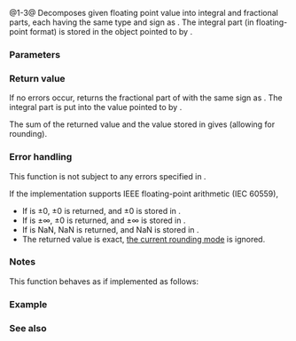 {{cpp/title|modf|modff|modfl}}
{{cpp/numeric/math/navbar}}
{{dcl begin}}
{{dcl header|cmath}}
{{dcl rev multi|num=1|dcl1=
float       modf ( float num, float* iptr );
double      modf ( double num, double* iptr );
long double modf ( long double num, long double* iptr );
|since2=c++23|dcl2=
constexpr /* floating-point-type */
            modf ( /* floating-point-type */ num,
                   /* floating-point-type */* iptr );
}}
{{dcl|num=2|since=c++11|notes={{mark constexpr since c++23}}|
float       modff( float num, float* iptr );
}}
{{dcl|num=3|since=c++11|notes={{mark constexpr since c++23}}|
long double modfl( long double num, long double* iptr );
}}
{{dcl h|[[#Notes|Additional overloads]] {{mark since c++11}}}}
{{dcl header|cmath}}
{{dcl|num=A|notes={{mark constexpr since c++23}}|
template&lt; class Integer &gt;
double      modf ( Integer num, double* iptr );
}}
{{dcl end}}

@1-3@ Decomposes given floating point value {{c|num}} into integral and fractional parts, each having the same type and sign as {{c|num}}. The integral part (in floating-point format) is stored in the object pointed to by {{c|iptr}}.{{rev inl|since=c++23|  The library provides overloads of {{tt|std::modf}} for all cv-unqualified floating-point types as the type of the parameter {{c|num}} and the pointed-to type of {{c|iptr}}.}}

{{rrev|since=c++11|
@A@ Additional overloads are provided for all integer types, which are treated as {{c/core|double}}.
}}

===Parameters===
{{par begin}}
{{par|num|floating-point or integer value}}
{{par|iptr|pointer to floating-point value to store the integral part to}}
{{par end}}

===Return value===
If no errors occur, returns the fractional part of {{c|num}} with the same sign as {{c|num}}. The integral part is put into the value pointed to by {{c|iptr}}.

The sum of the returned value and the value stored in {{c|*iptr}} gives {{c|num}} (allowing for rounding).

===Error handling===
This function is not subject to any errors specified in {{lc|math_errhandling}}.

If the implementation supports IEEE floating-point arithmetic (IEC 60559),
* If {{c|num}} is ±0, ±0 is returned, and ±0 is stored in {{c|*iptr}}.
* If {{c|num}} is ±∞, ±0 is returned, and ±∞ is stored in {{c|*iptr}}.
* If {{c|num}} is NaN, NaN is returned, and NaN is stored in {{c|*iptr}}.
* The returned value is exact, [[cpp/numeric/fenv/FE_round|the current rounding mode]] is ignored.

===Notes===
This function behaves as if implemented as follows:
{{source|1=
double modf(double num, double* iptr)
{
#pragma STDC FENV_ACCESS ON
    int save_round = std::fegetround();
    std::fesetround(FE_TOWARDZERO);
    *iptr = std::nearbyint(num);
    std::fesetround(save_round);
    return std::copysign(std::isinf(num) ? 0.0 : num - (*iptr), num);
}
}}

{{cpp/numeric/math/additional integer overload note|modf}}

===Example===
{{example
|Compares different floating-point decomposition functions:
|code=
#include &lt;cmath&gt;
#include &lt;iostream&gt;
#include &lt;limits&gt;

int main()
{
    double f = 123.45;
    std::cout &lt;&lt; "Given the number " &lt;&lt; f &lt;&lt; " or " &lt;&lt; std::hexfloat
              &lt;&lt; f &lt;&lt; std::defaultfloat &lt;&lt; " in hex,\n";
    
    double f3;
    double f2 = std::modf(f, &amp;f3);
    std::cout &lt;&lt; "modf() makes " &lt;&lt; f3 &lt;&lt; " + " &lt;&lt; f2 &lt;&lt; '\n';
    
    int i;
    f2 = std::frexp(f, &amp;i);
    std::cout &lt;&lt; "frexp() makes " &lt;&lt; f2 &lt;&lt; " * 2^" &lt;&lt; i &lt;&lt; '\n';
    
    i = std::ilogb(f);
    std::cout &lt;&lt; "logb()/ilogb() make " &lt;&lt; f / std::scalbn(1.0, i) &lt;&lt; " * "
              &lt;&lt; std::numeric_limits&lt;double&gt;::radix
              &lt;&lt; "^" &lt;&lt; std::ilogb(f) &lt;&lt; '\n';
    
    // special values
    f2 = std::modf(-0.0, &amp;f3);
    std::cout &lt;&lt; "modf(-0) makes " &lt;&lt; f3 &lt;&lt; " + " &lt;&lt; f2 &lt;&lt; '\n';
    f2 = std::modf(-INFINITY, &amp;f3);
    std::cout &lt;&lt; "modf(-Inf) makes " &lt;&lt; f3 &lt;&lt; " + " &lt;&lt; f2 &lt;&lt; '\n';
}
|p=true
|output=
Given the number 123.45 or 0x1.edccccccccccdp+6 in hex,
modf() makes 123 + 0.45
frexp() makes 0.964453 * 2^7
logb()/ilogb() make 1.92891 * 2^6
modf(-0) makes -0 + -0
modf(-Inf) makes -INF + -0
}}

===See also===
{{dsc begin}}
{{dsc inc|cpp/numeric/math/dsc trunc}}
{{dsc see c|c/numeric/math/modf}}
{{dsc end}}

{{langlinks|de|es|fr|it|ja|pt|ru|tr|zh}}